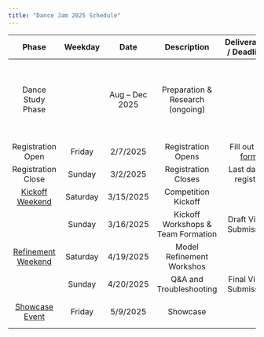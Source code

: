 ```yaml
---
title: "Dance Jam 2025 Schedule"
---
```


| Phase              | Weekday  | Date           | Description                           | Deliverables / Deadlines               | Notes                     |
| :------------------: | :--------: | :--------------: | :-------------------------------------: | :--------------------------------------: | :-------------------------: |
| Dance Study Phase  |         | Aug – Dec 2025 | Preparation & Research (ongoing)      |                                       | Selecting dancers to learn the basic movements of the chosen style |
| Registration Open  | Friday   | 2/7/2025       | Registration Opens                    | Fill out the [form](registration.qmd) |                           |
| Registration Close | Sunday   | 3/2/2025       | Registration Closes                   | Last day to register                   |                           |
| [Kickoff Weekend](kickoff.qmd)    | Saturday | 3/15/2025      | Competition Kickoff                  |       | Intro & workshops         |
|                    | Sunday   | 3/16/2025      | Kickoff Workshops & Team Formation    |   Draft Video Submission                                     |                           |
| [Refinement Weekend](refinement.qmd) | Saturday | 4/19/2025      | Model Refinement Workshos        |     | Feedback sessions         |
|                    | Sunday   | 4/20/2025      | Q&A and Troubleshooting               |  Final Video Submission                                       |                           |
| [Showcase Event](showcase.qmd)     | Friday   | 5/9/2025       | Showcase  |     | Celebration & networking  |
